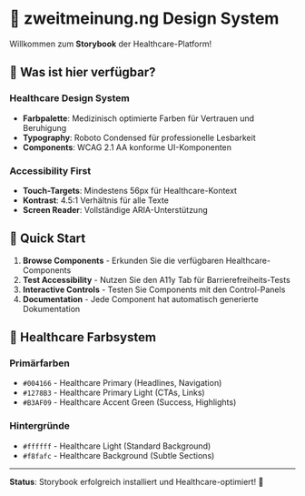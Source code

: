 
# 🏥 zweitmeinung.ng Design System

Willkommen zum **Storybook** der Healthcare-Platform!

## 🎯 Was ist hier verfügbar?

### **Healthcare Design System**
- **Farbpalette**: Medizinisch optimierte Farben für Vertrauen und Beruhigung
- **Typography**: Roboto Condensed für professionelle Lesbarkeit  
- **Components**: WCAG 2.1 AA konforme UI-Komponenten

### **Accessibility First**
- **Touch-Targets**: Mindestens 56px für Healthcare-Kontext
- **Kontrast**: 4.5:1 Verhältnis für alle Texte
- **Screen Reader**: Vollständige ARIA-Unterstützung

## 🚀 Quick Start

1. **Browse Components** - Erkunden Sie die verfügbaren Healthcare-Components
2. **Test Accessibility** - Nutzen Sie den A11y Tab für Barrierefreiheits-Tests  
3. **Interactive Controls** - Testen Sie Components mit den Control-Panels
4. **Documentation** - Jede Component hat automatisch generierte Dokumentation

## 🎨 Healthcare Farbsystem

### **Primärfarben**
- `#004166` - Healthcare Primary (Headlines, Navigation)
- `#1278B3` - Healthcare Primary Light (CTAs, Links)  
- `#B3AF09` - Healthcare Accent Green (Success, Highlights)

### **Hintergründe**
- `#ffffff` - Healthcare Light (Standard Background)
- `#f8fafc` - Healthcare Background (Subtle Sections)

---

**Status**: Storybook erfolgreich installiert und Healthcare-optimiert! 🎉